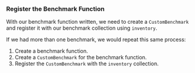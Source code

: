 
### Register the Benchmark Function

With our benchmark function written, we need to
create a `CustomBenchmark`
and register it with our benchmark collection using `inventory`.

<PlayGameRsInventorySubmit />

If we had more than one benchmark, we would repeat this same process:

1. Create a benchmark function.
2. Create a `CustomBenchmark` for the benchmark function.
3. Register the `CustomBenchmark` with the `inventory` collection.
